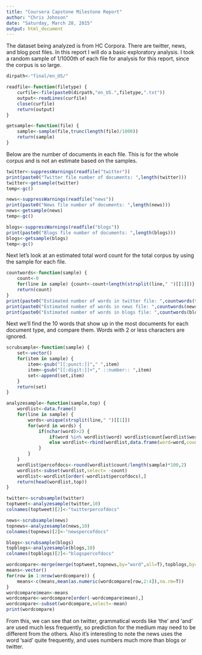 ```yaml
---
title: "Coursera Capstone Milestone Report"
author: "Chris Johnson"
date: "Saturday, March 28, 2015"
output: html_document
---
```


The dataset being analyzed is from HC Corpora. There are twitter, news, and blog post files. In this report I will do a basic exploratory analysis. I took a random sample of 1/1000th of each file for analysis for this report, since the corpus is so large.

```r
dirpath<-"final/en_US/"

readfile<-function(filetype) {
    curfile<-file(paste0(dirpath,"en_US.",filetype,".txt"))
    output<-readLines(curfile)
    close(curfile)
    return(output)
}

getsample<-function(file) {    
    sample<-sample(file,trunc(length(file)/1000))
    return(sample)
}
```

Below are the number of documents in each file. This is for the whole corpus and is not an estimate based on the samples.

```r
twitter<-suppressWarnings(readfile("twitter"))
print(paste0("Twitter file number of documents: ",length(twitter)))
twitter<-getsample(twitter)
temp<-gc()
```

```r
news<-suppressWarnings(readfile("news"))
print(paste0("News file number of documents: ",length(news)))
news<-getsample(news)
temp<-gc()
```

```r
blogs<-suppressWarnings(readfile("blogs"))
print(paste0("Blogs file number of documents: ",length(blogs)))
blogs<-getsample(blogs)
temp<-gc()
```

Next let's look at an estimated total word count for the total corpus by using the sample for each file.

```r
countwords<-function(sample) {
    count<-0
    for(line in sample) {count<-count+length(strsplit(line," ")[[1]])}
    return(count)
}
print(paste0("Estimated number of words in twitter file: ",countwords(twitter)*1000))
print(paste0("Estimated number of words in news file: ",countwords(news)*1000))
print(paste0("Estimated number of words in blogs file: ",countwords(blogs)*1000))
```

Next we'll find the 10 words that show up in the most documents for each document type, and compare them. Words with 2 or less characters are ignored.

```r
scrubsample<-function(sample) {
    set<-vector()
    for(item in sample) {
        item<-gsub("[[:punct:]]"," ",item)
        item<-gsub("[[:digit:]]+"," ::number:: ",item)
        set<-append(set,item)
    }
    return(set)
}

analyzesample<-function(sample,top) {
    wordlist<-data.frame()
    for(line in sample) {
        words<-unique(strsplit(line," ")[[1]])
        for(word in words) {
            if(nchar(word)>2) {
                if(word %in% wordlist$word) wordlist$count[wordlist$word==word]<-wordlist$count[wordlist$word==word]+1
                else wordlist<-rbind(wordlist,data.frame(word=word,count=1))                
            }
        }
    }
    wordlist$percofdocs<-round(wordlist$count/length(sample)*100,2)
    wordlist<-subset(wordlist,select= -count)
    wordlist<-wordlist[order(-wordlist$percofdocs),]
    return(head(wordlist,top))
}
```

```r
twitter<-scrubsample(twitter)
toptweet<-analyzesample(twitter,10)
colnames(toptweet)[2]<-"twitterpercofdocs"
```
```r
news<-scrubsample(news)
topnews<-analyzesample(news,10)
colnames(topnews)[2]<-"newspercofdocs"
```
```r
blogs<-scrubsample(blogs)
topblogs<-analyzesample(blogs,10)
colnames(topblogs)[2]<-"blogspercofdocs"
```

```r
wordcompare<-merge(merge(toptweet,topnews,by="word",all=T),topblogs,by="word",all=T)
means<-vector()
for(row in 1:nrow(wordcompare)) {
    means<-c(means,mean(as.numeric(wordcompare[row,2:4]),na.rm=T))
}
wordcompare$mean<-means
wordcompare<-wordcompare[order(-wordcompare$mean),]
wordcompare<-subset(wordcompare,select=-mean)
print(wordcompare)
```

From this, we can see that on twitter, grammatical words like 'the' and 'and' are used much less frequently, so prediction for the medium may need to be different from the others. Also it's interesting to note the news uses the word 'said' quite frequently, and uses numbers much more than blogs or twitter.